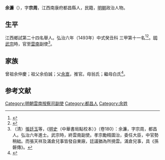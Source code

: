 {{明清人物信息框
| 姓名 = 余濂
| 原名 =
| 圖片名稱= 
| 圖片大小 =
| 圖片說明 = 
| 最高職務 = 雲南按察司副使
| 國家 = 大明 
| 爵位 =
| 籍貫 = 江西南康府都昌縣
| 族裔 = 
| 字號 = 字宗周
| 諡號 =
| 出生日期 = 生年不詳
| 出生地點 = <!---江西南康府都昌縣--->
| 逝世日期 = 卒年不詳 
| 逝世地點 =
| 墓葬 =
| 配偶 = 
| 親屬 = 
| 出身 =
* 弘治六年癸丑科同進士出身
| 經歷 =
| 著作 =  
}}
'''余濂'''（{{bd|？||？|catIdx=}}），字'''宗周'''，江西南康府都昌縣人，民籍，[[明朝|明朝]]政治人物。

== 生平 ==
江西鄉試第二十四名舉人。弘治六年（1493年）中式癸丑科<!---會試第八十二名--->三甲第十一名<ref>{{Cite book|title=《[[皇明贡举考|皇明贡举考]]》卷五|last=（明）[[张朝瑞|张朝瑞]]|first=|publisher=《续修四库全书》史部第828册|year=|isbn=|location=|pages=}}</ref><ref>{{Cite book|title=贡举志五种 上|last=鲁小俊，江俊伟著|first=|publisher=武汉：武汉大学出版社|year=2009|isbn=978-7-307-07043-1|location=|pages=}}</ref>。[[明武宗|明武宗]]時，官至[[雲南|雲南]]副使<ref>（清）[[張廷玉|張廷玉]]等，《[[明史|明史]]（中華書局點校本）》（卷180）：余濂，字宗周，都昌人。弘治六年進士。武宗時，終雲南副使。孝宗勵精圖治，委任大臣，中官勢稍絀。而張天祥及滿倉兒事皆發自東廠，廷議猶為所撓雲。滿倉兒事，具《孫磐傳》。</ref>。

== 家族 ==
曾祖余仲慶；祖父余伯誠；父[[余嵩|余嵩]]，推官。母翁氏；繼母白氏<ref>{{Cite book|title=天一阁藏明代科举录选刊 登科录 点校本|last=龚延明主编|first=|publisher=宁波出版社|year=2016|isbn=978-7-5526-2320-8|location=宁波|pages=|quote=《天一閣藏明代科舉錄選刊.登科錄》之《弘治六年癸丑科進士登科錄》}}</ref>。

==参考文献==
{{reflist}}

{{弘治六年癸丑科殿試金榜}}
{{DEFAULTSORT:Yu余}}
[[Category:明朝雲南按察司副使|Category:明朝雲南按察司副使]]
[[Category:都昌人|Category:都昌人]]
[[Category:余姓|Category:余姓]]
